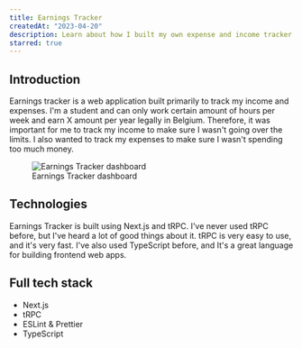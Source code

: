 ```yaml
---
title: Earnings Tracker
createdAt: "2023-04-20"
description: Learn about how I built my own expense and income tracker app
starred: true
---
```



## Introduction

Earnings tracker is a web application built primarily to track my income and expenses. I'm a student and can only work certain amount of hours per week and earn X amount per year legally in Belgium.
Therefore, it was important for me to track my income to make sure I wasn't going over the limits. I also wanted to track my expenses to make sure I wasn't spending too much money.

<figure>
  <Image
    width={692.25}
    height={553.8}
    alt="Earnings Tracker dashboard"
    src={FinFetch}
    blurDataURL={FinFetch}
  />
  <figcaption>Earnings Tracker dashboard</figcaption>
</figure>

## Technologies

Earnings Tracker is built using Next.js and tRPC. I've never used tRPC before, but I've heard a lot of good things about it. tRPC is very easy to use, and it's very fast.
I've also used TypeScript before, and It's a great language for building frontend web apps.

## Full tech stack

- Next.js
- tRPC
- ESLint & Prettier
- TypeScript
